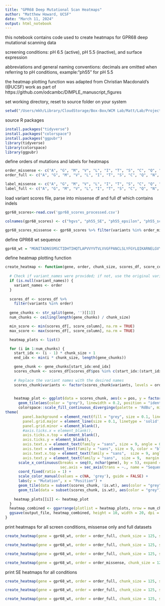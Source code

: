 ```yaml
---
title: "GPR68 Deep Mutational Scan Heatmaps"
author: "Matthew Howard, UCSF"
date: "March 11, 2024"
output: html_notebook
---
```

this notebook contains code used to create heatmaps for GPR68 deep mutational scanning data

screening conditions: pH 6.5 (active), pH 5.5 (inactive), and surface expression

abbreviations and general naming conventions:
decimals are omitted when referring to pH conditions, example:"ph55" for pH 5.5

the heatmap plotting function was adapted from Christian Macdonald's (@UCSF) work as part of https://github.com/odcambc/DIMPLE_manuscript_figures

set working directory, reset to source folder on your system 
```r
setwd("/Users/mkh/Library/CloudStorage/Box-Box/WCM Lab/Matt/Lab/Projects/proton_sensors/GPR68_DMS/figures") 
```

source R packages
```r
install.packages("tidyverse")
install.packages("colorspace")
install.packages("ggpubr")
library(tidyverse)
library(colorspace)
library(ggpubr)
```

define orders of mutations and labels for heatmaps
```r
order_missense <- c("A", "G", "M", "V", "L", "I", "T", "S", "C", "Q", "N", "Y", "W", "F", "E", "D", "H", "K", "R", "P")
order_full <- c("A", "G", "M", "V", "L", "I", "T", "S", "C", "Q", "N", "Y", "W", "F", "E", "D", "H", "K", "R", "P", "D_1", "D_2", "D_3", "I_1", "I_2", "I_3")

label_missense <- c("A", "G", "M", "V", "L", "I", "T", "S", "C", "Q", "N", "Y", "W", "F", "E", "D", "H", "K", "R", "P")
label_full <- c("A", "G", "M", "V", "L", "I", "T", "S", "C", "Q", "N", "Y", "W", "F", "E", "D", "H", "K", "R", "P", "Del x1", "Del x2", "Del x3", "Ins x1(G)", "Ins x2(GS)", "Ins x3(GSG)")
```

load variant scores file, parse into missense df and full df which contains indels
```r
gpr68_scores<-read.csv('gpr68_scores_processed.csv')

colnames(gpr68_scores) <- c("hgvs", "ph55_SE", "ph55_epsilon", "ph55_score", "ph65_SE", "ph65_epsilon", "ph65_score", "surf_SE", "surf_epsilon", "surf_score",'pos','len','mutation_type','variants','is.wt')

gpr68_scores_missense <- gpr68_scores %>% filter(variants %in% order_missense)
```

define GPR68 wt sequence
```r
gpr68_wt = "MGNITADNSSMSCTIDHTIHQTLAPVVYVTVLVVGFPANCLSLYFGYLQIKARNELGVYLCNLTVADLFYICSLPFWLQYVLQHDNWSHGDLSCQVCGILLYENIYISVGFLCCISVDRYLAVAHPFRFHQFRTLKAAVGVSVVIWAKELLTSIYFLMHEEVIEDENQHRVCFEHYPIQAWQRAINYYRFLVGFLFPICLLLASYQGILRAVRRSHGTQKSRKDQIQRLVLSTVVIFLACFLPYHVLLLVRSVWEASCDFAKGVFNAYHFSLLLTSFNCVADPVLYCFVSETTHRDLARLRGACLAFLTCSRTGRAREAYPLGAPEASGKSGAQGEEPELLTKLHPAFQTPNSPGSGGFPTGRLA"
```

define heatmap plotting function
```r
create_heatmap <- function(gene, order, chunk_size, scores_df, score_column, variant_names = NULL, output_file = NULL) {
  
  # Check if variant_names were provided; if not, use the original variant names
  if (is.null(variant_names)) {
    variant_names <- order
  }
  
  scores_df <- scores_df %>%
    filter(variants %in% order)
  
  gene_chunks <- str_split(gene, '')[[1]]
  num_chunks <- ceiling(length(gene_chunks) / chunk_size)

  min_score <- min(scores_df[, score_column], na.rm = TRUE)
  max_score <- max(scores_df[, score_column], na.rm = TRUE)

  heatmap_plots <- list()

  for (i in 1:num_chunks) {
    start_idx <- (i - 1) * chunk_size + 1
    end_idx <- min(i * chunk_size, length(gene_chunks))

    gene_chunk <- gene_chunks[start_idx:end_idx]
    scores_chunk <- scores_df[scores_df$pos %in% c(start_idx:(start_idx + length(gene_chunk) - 1)), ]
    
    # Replace the variant names with the desired names
    scores_chunk$variants <- factor(scores_chunk$variants, levels = order, labels = variant_names)

    
    heatmap_plot <- ggplot(data = scores_chunk, aes(x = pos, y = factor(variants, level = variant_names), fill = !!sym(score_column))) +
      geom_tile(aes(color = "grey"), linewidth = 0.2, position = "identity") +
      colorspace::scale_fill_continuous_divergingx(palette = 'RdBu', mid = 0, l1 = 0.2, l3 = 0.2, p1 = 0.9, p3 = .4, p4 = 0.7, rev = FALSE, na.value = 'grey', limits = c(min_score, max_score)) +
theme(
        panel.background = element_rect(fill = "grey", size = 0.1, linetype = "solid"),
        panel.grid.major = element_line(size = 0.1, linetype = 'solid', colour = "grey"),
        panel.grid.minor = element_blank(),
        #axis.ticks.x = element_blank(),
        axis.ticks.x.top = element_blank(),
        axis.ticks.y = element_blank(),
        axis.text.x = element_text(family = "sans", size = 9, angle = 0, hjust = 0.5, vjust = 1, margin = margin(t = 1)),
        axis.text = element_text(family = "sans", size = 9, color = "black"),
        axis.text.x.top = element_text(family = "sans",  size = 9, angle = 0, hjust = 0.5, margin = margin(r = 0)),
        axis.text.y = element_text(family = "sans",  size = 9,  margin = margin(r = 0)) ) +
      scale_x_continuous(breaks = seq(0, nchar(gene), by = 5), expand = c(0, 0),
                         sec.axis = sec_axis(trans = ~., name = "Sequence", breaks = seq(start_idx, end_idx), labels = gene_chunk, guide = derive())) +
      coord_fixed(ratio = 1) +
      scale_color_manual(values = c(NA, 'grey'), guide = FALSE) +
      labs(y = "Mutation", x = "Position") +
      geom_tile(data = subset(scores_chunk, !is.wt), aes(color = "grey"), size = 0.2, position = "identity", show.legend = FALSE) +
      geom_tile(data = subset(scores_chunk, is.wt), aes(color = "grey"), size = 0.2, position = "identity", show.legend = FALSE)
    
    heatmap_plots[[i]] <- heatmap_plot
  }
  heatmap_combined <- ggarrange(plotlist = heatmap_plots, nrow = num_chunks, ncol = 1)
  ggsave(output_file, heatmap_combined, height = 10, width = 20, dpi = 450)
}
```

print heatmaps for all screen conditions, missense only and full datasets
```r
create_heatmap(gene = gpr68_wt, order = order_full, chunk_size = 125, scores_df = gpr68_scores, score_column = "ph55_score", variant_names = label_full, output_file = "supplemental/supp_figure10/gpr68_ph55_full_heatmap.pdf")

create_heatmap(gene = gpr68_wt, order = order_full, chunk_size = 125, scores_df = gpr68_scores, score_column = "ph65_score", variant_names = label_full, output_file = "supplemental/supp_figure12/gpr68_ph65_full_heatmap.pdf")

create_heatmap(gene = gpr68_wt, order = order_full, chunk_size = 125, scores_df = gpr68_scores, score_column = "surf_score", variant_names = label_full, output_file = "supplemental/supp_figure14/gpr68_surf_heatmap.pdf")

create_heatmap(gene = gpr68_wt, order = order_missense, chunk_size = 125, scores_df = gpr68_scores_missense, score_column = "ph55_score", variant_names = label_missense, output_file = "main/figure3/gpr68_ph55_missense_heatmap.pdf")
```

print SE heatmaps for all conditions
```r
create_heatmap(gene = gpr68_wt, order = order_full, chunk_size = 125, scores_df = gpr68_scores, score_column = "ph55_SE", variant_names = label_full, output_file = "supplemental/supp_figure11/gpr68_ph55_SE_heatmap.pdf")

create_heatmap(gene = gpr68_wt, order = order_full, chunk_size = 125, scores_df = gpr68_scores, score_column = "ph65_SE", variant_names = label_full, output_file = "supplemental/supp_figure13/gpr68_ph65_SE.pdf")

create_heatmap(gene = gpr68_wt, order = order_full, chunk_size = 125, scores_df = gpr68_scores, score_column = "surf_SE", variant_names = label_full, output_file = "supplemental/supp_figure15/gpr68_surf_SE.pdf")
```
